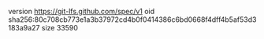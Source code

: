 version https://git-lfs.github.com/spec/v1
oid sha256:80c708cb773e1a3b37972cd4b0f0414386c6bd0668f4dff4b5af53d3183a9a27
size 33590
